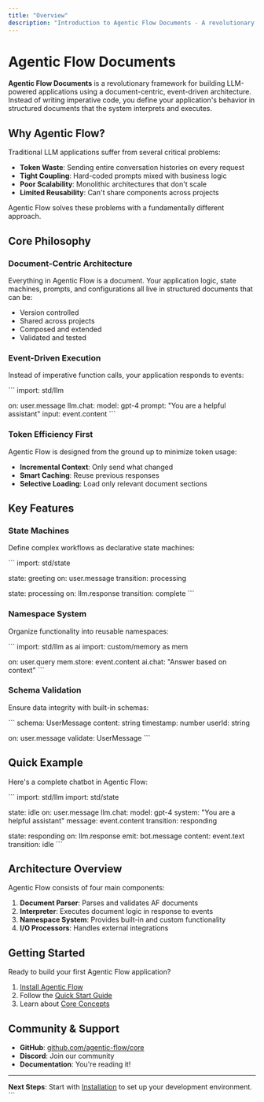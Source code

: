 ```yaml
---
title: "Overview"
description: "Introduction to Agentic Flow Documents - A revolutionary approach to LLM orchestration"
---
```


# Agentic Flow Documents

**Agentic Flow Documents** is a revolutionary framework for building LLM-powered applications using a document-centric, event-driven architecture. Instead of writing imperative code, you define your application's behavior in structured documents that the system interprets and executes.

## Why Agentic Flow?

Traditional LLM applications suffer from several critical problems:

- **Token Waste**: Sending entire conversation histories on every request
- **Tight Coupling**: Hard-coded prompts mixed with business logic
- **Poor Scalability**: Monolithic architectures that don't scale
- **Limited Reusability**: Can't share components across projects

Agentic Flow solves these problems with a fundamentally different approach.

## Core Philosophy

### Document-Centric Architecture

Everything in Agentic Flow is a document. Your application logic, state machines, prompts, and configurations all live in structured documents that can be:

- Version controlled
- Shared across projects
- Composed and extended
- Validated and tested

### Event-Driven Execution

Instead of imperative function calls, your application responds to events:

\`\`\`
import: std/llm

on: user.message
  llm.chat:
    model: gpt-4
    prompt: "You are a helpful assistant"
    input: event.content
\`\`\`

### Token Efficiency First

Agentic Flow is designed from the ground up to minimize token usage:

- **Incremental Context**: Only send what changed
- **Smart Caching**: Reuse previous responses
- **Selective Loading**: Load only relevant document sections

## Key Features

### State Machines

Define complex workflows as declarative state machines:

\`\`\`
import: std/state

state: greeting
  on: user.message
    transition: processing

state: processing
  on: llm.response
    transition: complete
\`\`\`

### Namespace System

Organize functionality into reusable namespaces:

\`\`\`
import: std/llm as ai
import: custom/memory as mem

on: user.query
  mem.store: event.content
  ai.chat: "Answer based on context"
\`\`\`

### Schema Validation

Ensure data integrity with built-in schemas:

\`\`\`
schema: UserMessage
  content: string
  timestamp: number
  userId: string

on: user.message
  validate: UserMessage
\`\`\`

## Quick Example

Here's a complete chatbot in Agentic Flow:

\`\`\`
import: std/llm
import: std/state

state: idle
  on: user.message
    llm.chat:
      model: gpt-4
      system: "You are a helpful assistant"
      message: event.content
    transition: responding

state: responding
  on: llm.response
    emit: bot.message
      content: event.text
    transition: idle
\`\`\`

## Architecture Overview

Agentic Flow consists of four main components:

1. **Document Parser**: Parses and validates AF documents
2. **Interpreter**: Executes document logic in response to events
3. **Namespace System**: Provides built-in and custom functionality
4. **I/O Processors**: Handles external integrations

## Getting Started

Ready to build your first Agentic Flow application?

1. [Install Agentic Flow](/installation)
2. Follow the [Quick Start Guide](/quick-start)
3. Learn about [Core Concepts](/concepts/state-machines)

## Community & Support

- **GitHub**: [github.com/agentic-flow/core](https://github.com/agentic-flow/core)
- **Discord**: Join our community
- **Documentation**: You're reading it!

---

**Next Steps**: Start with [Installation](/installation) to set up your development environment.
\`\`\`
